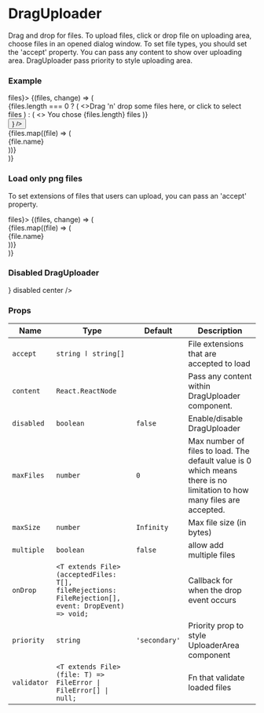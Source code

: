 
# DragUploader

Drag and drop for files. To upload files, click or drop file on uploading area, choose files in an opened dialog window.
To set file types, you should set the 'accept' property. You can pass any content to show over uploading area.
DragUploader pass priority to style uploading area.

### Example

<Playground>
  <StateEvent initial={[]} change={(files) => files}>
    {(files, change) => (
      <div style={{ display: 'flex' }}>
        <div style={{ minWidth: '600px', height: '300px', padding: '10px' }}>
          <DragUploader
            content={
              <FormBlock style={{ alignItems: 'center' }}>
                <div style={{ padding: '10px', textAlign: 'center' }}>
                  {files.length === 0 ? (
                    <>Drag 'n' drop some files here, or click to select files</>
                  ) : (
                    <> You chose {files.length} files</>
                  )}
                </div>
                <Button text="Upload files " priority="primary" />
              </FormBlock>
            }
          />
        </div>
        <div style={{ padding: '10px' }}>
          {files.map((file) => (
            <div key={file.name}>{file.name}</div>
          ))}
        </div>
      </div>
    )}
  </StateEvent>
</Playground>

### Load only png files

To set extensions of files that users can upload, you can pass an 'accept' property.

<Playground>
  <StateEvent initial={[]} change={(files) => files}>
    {(files, change) => (
      <div style={{ display: 'flex' }}>
        <div style={{ minWidth: '600px', height: '300px', padding: '10px' }}>
          <DragUploader
            content="You can upload only png images"
            onDrop={change}
            accept="image/png"
            center
          />
        </div>
        <div style={{ padding: '10px' }}>
          {files.map((file) => (
            <div key={file.name}>{file.name}</div>
          ))}
        </div>
      </div>
    )}
  </StateEvent>
</Playground>

### Disabled DragUploader

<Playground>
  <div style={{ minWidth: '600px', height: '300px', padding: '10px' }}>
    <DragUploader
      content={<Button text="Disabled button" priority="primary" disabled />}
      disabled
      center
    />
  </div>
</Playground>

### Props

| Name        | Type                                                                                               | Default       | Description                                                                                                            |
| ----------- | -------------------------------------------------------------------------------------------------- | ------------- | ---------------------------------------------------------------------------------------------------------------------- |
| `accept`    | `string ӏ string[]`                                                                                |               | File extensions that are accepted to load                                                                              |
| `content`   | `React.ReactNode`                                                                                  |               | Pass any content within DragUploader component.                                                                        |
| `disabled`  | `boolean`                                                                                          | `false`       | Enable/disable DragUploader                                                                                            |
| `maxFiles`  | `number`                                                                                           | `0`           | Max number of files to load. The default value is 0 which means there is no limitation to how many files are accepted. |
| `maxSize`   | `number`                                                                                           | `Infinity`    | Max file size (in bytes)                                                                                               |
| `multiple`  | `boolean`                                                                                          | `false`       | allow add multiple files                                                                                               |
| `onDrop`    | `<T extends File>(acceptedFiles: T[], fileRejections: FileRejection[], event: DropEvent) => void;` |               | Callback for when the drop event occurs                                                                                |
| `priority`  | `string`                                                                                           | `'secondary'` | Priority prop to style UploaderArea component                                                                          |
| `validator` | `<T extends File>(file: T) => FileError \| FileError[] \| null;`                                   |               | Fn that validate loaded files                                                                                          |
